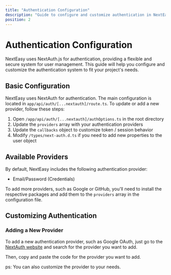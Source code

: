 ```yaml
---
title: "Authentication Configuration"
description: "Guide to configure and customize authentication in NextEasy"
position: 2
---
```


# Authentication Configuration

NextEasy uses NextAuth.js for authentication, providing a flexible and secure system for user management. This guide will help you configure and customize the authentication system to fit your project's needs.

## Basic Configuration

NextEasy uses NextAuth for authentication. The main configuration is located in `app/api/auth/[...nextauth]/route.ts`. To update or add a new provider, follow these steps:

1. Open `/app/api/auth/[...nextauth]/authOptions.ts` in the root directory
2. Update the `providers` array with your authentication providers
3. Update the `callbacks` object to customize token / session behavior
4. Modify `/types/next-auth.d.ts` if you need to add new properties to the user object

## Available Providers

By default, NextEasy includes the following authentication provider:
- Email/Password (Credentials)

To add more providers, such as Google or GitHub, you'll need to install the respective packages and add them to the `providers` array in the configuration file.

## Customizing Authentication

### Adding a New Provider

To add a new authentication provider, such as Google OAuth, just go to the [NextAuth website](https://next-auth.js.org/providers) and search for the provider you want to add.

Then, copy and paste the code for the provider you want to add.

ps: You can also customize the provider to your needs.
